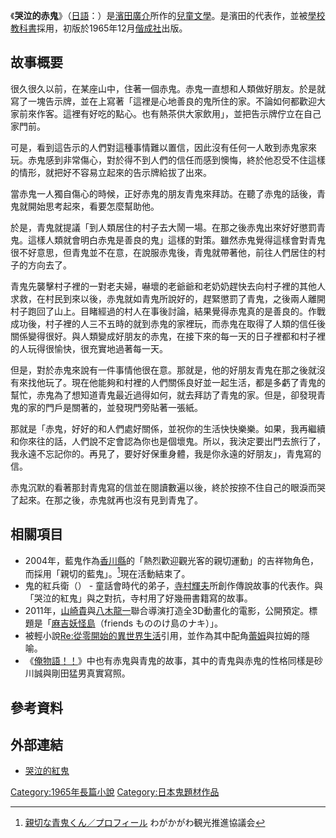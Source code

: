 {{Japanese|japanese=泣いた赤鬼|kana=ないたあかおに|romaji=Naita Akaoni}}
《'''哭泣的赤鬼'''》（[[日語|日語]]：{{lang|ja|泣いた赤鬼}}）是[[濱田廣介|濱田廣介]]所作的[[兒童文學|兒童文學]]。是濱田的代表作，並被[[學校|學校]][[教科書|教科書]]採用，初版於1965年12月[[偕成社|偕成社]]出版。

== 故事概要 ==
很久很久以前，在某座山中，住著一個赤鬼。赤鬼一直想和人類做好朋友。於是就寫了一塊告示牌，並在上寫著「這裡是心地善良的鬼所住的家。不論如何都歡迎大家前來作客。這裡有好吃的點心。也有熱茶供大家飲用」，並把告示牌佇立在自己家門前。

可是，看到這告示的人們對這種事情難以置信，因此沒有任何一人敢到赤鬼家來玩。赤鬼感到非常傷心，對於得不到人們的信任而感到懊悔，終於他忍受不住這樣的情形，就把好不容易立起來的告示牌給拔了出來。

當赤鬼一人獨自傷心的時候，正好赤鬼的朋友青鬼來拜訪。在聽了赤鬼的話後，青鬼就開始思考起來，看要怎麼幫助他。

於是，青鬼就提議「到人類居住的村子去大鬧一場。在那之後赤鬼出來好好懲罰青鬼。這樣人類就會明白赤鬼是善良的鬼」這樣的對策。雖然赤鬼覺得這樣會對青鬼很不好意思，但青鬼並不在意，在說服赤鬼後，青鬼就帶著他，前往人們居住的村子的方向去了。

青鬼先襲擊村子裡的一對老夫婦，嚇壞的老爺爺和老奶奶趕快去向村子裡的其他人求救，在村民到來以後，赤鬼就如青鬼所說好的，趕緊懲罰了青鬼，之後兩人離開村子跑回了山上。目睹經過的村人在事後討論，結果覺得赤鬼真的是善良的。作戰成功後，村子裡的人三不五時的就到赤鬼的家裡玩，而赤鬼在取得了人類的信任後關係變得很好。與人類變成好朋友的赤鬼，在接下來的每一天的日子裡都和村子裡的人玩得很愉快，很充實地過著每一天。

但是，對於赤鬼來說有一件事情他很在意。那就是，他的好朋友青鬼在那之後就沒有來找他玩了。現在他能夠和村裡的人們關係良好並一起生活，都是多虧了青鬼的幫忙，赤鬼為了想知道青鬼最近過得如何，就去拜訪了青鬼的家。但是，卻發現青鬼的家的門戶是關著的，並發現門旁貼著一張紙。

那就是「赤鬼，好好的和人們處好關係，並祝你的生活快快樂樂。如果，我再繼續和你來往的話，人們說不定會認為你也是個壞鬼。所以，我決定要出門去旅行了，我永遠不忘記你的。再見了，要好好保重身體，我是你永遠的好朋友」，青鬼寫的信。

赤鬼沉默的看著那封青鬼寫的信並在閱讀數遍以後，終於按捺不住自己的眼淚而哭了起來。在那之後，赤鬼就再也沒有見到青鬼了。

== 相關項目 ==
{{Unreferenced section|time=2016-09-26T09:15:46+00:00}}
*2004年，藍鬼作為[[香川縣|香川縣]]的「熱烈歡迎觀光客的親切運動」的吉祥物角色，而採用「親切的藍鬼」。<ref>[http://www.my-kagawa.jp/special/aooni/ 親切な青鬼くん／プロフィール] {{Wayback|url=http://www.my-kagawa.jp/special/aooni/ |date=20170708112033 }}わがかがわ観光推進協議会</ref>現在活動結束了。
*鬼的紅兵衛（{{lang|ja|おにの赤べえ}}） - 童話會時代的弟子，[[寺村輝夫|寺村輝夫]]所創作傳說故事的代表作。與「哭泣的紅鬼」與之對抗，寺村用了好幾冊書籍寫的故事。
*2011年，[[山崎貴|山崎貴]]與[[八木龍一|八木龍一]]聯合導演打造全3D動畫化的電影，公開預定。標題是「[[麻吉妖怪島|麻吉妖怪島]]（friends もののけ島のナキ）」。
*被輕小說[[Re:從零開始的異世界生活|Re:從零開始的異世界生活]]引用，並作為其中配角[[蕾姆|蕾姆]]與拉姆的隱喻。
*《[[俺物語！！|俺物語！！]]》中也有赤鬼與青鬼的故事，其中的青鬼與赤鬼的性格同樣是砂川誠與剛田猛男真實寫照。

== 參考資料 ==
{{REFLIST}}

== 外部連結 ==
*{{ja}} [https://web.archive.org/web/20110811104759/http://www6.ocn.ne.jp/~aber7/new_page_169.htm 哭泣的紅鬼]

{{DEFAULTSORT:Naita Akaoni}}
[[Category:1965年長篇小說|Category:1965年長篇小說]]
[[Category:日本鬼題材作品|Category:日本鬼題材作品]]